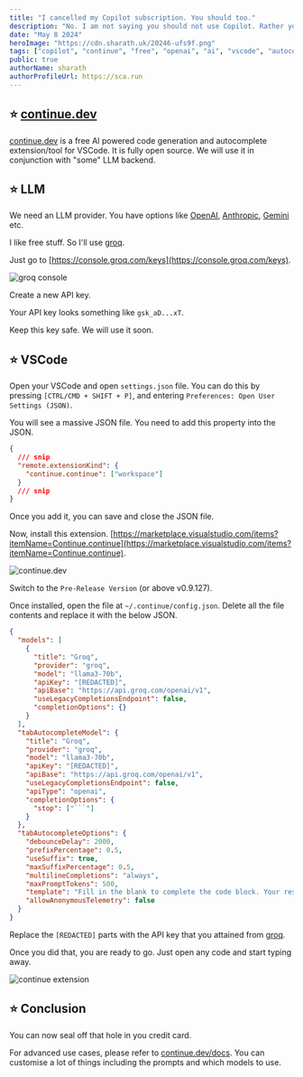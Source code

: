 ```yaml
---
title: "I cancelled my Copilot subscription. You should too."
description: "No. I am not saying you should not use Copilot. Rather you should not pay for it. Here's how I get the same benefits for free."
date: "May 8 2024"
heroImage: "https://cdn.sharath.uk/20246-ufs9f.png"
tags: ["copilot", "continue", "free", "openai", "ai", "vscode", "autocomplete", "llm", "chatgpt"]
public: true
authorName: sharath
authorProfileUrl: https://sca.run
---
```


## ⭐️ [continue.dev](https://continue.dev/)

[continue.dev](https://continue.dev/) is a free AI powered code generation and autocomplete extension/tool for VSCode. It is fully open source. We will use it in conjunction with "some" LLM backend.

## ⭐️ LLM

We need an LLM provider. You have options like [OpenAI](https://openai.com/), [Anthropic](https://www.anthropic.com/), [Gemini](https://gemini.google.com/app) etc.

I like free stuff. So I'll use [groq](https://groq.com/).

Just go to [https://console.groq.com/keys](https://console.groq.com/keys).

![groq console](https://cdn.sharath.uk/20246-aq90b.png)

Create a new API key.

Your API key looks something like `gsk_aD...xT`.

Keep this key safe. We will use it soon.

## ⭐️ VSCode

Open your VSCode and open `settings.json` file. You can do this by pressing `[CTRL/CMD + SHIFT + P]`, and entering `Preferences: Open User Settings (JSON)`.

You will see a massive JSON file. You need to add this property into the JSON.

```json title="settings.json"
{
  /// snip
  "remote.extensionKind": {
    "continue.continue": ["workspace"]
  }
  /// snip
}
```

Once you add it, you can save and close the JSON file.

Now, install this extension. [https://marketplace.visualstudio.com/items?itemName=Continue.continue](https://marketplace.visualstudio.com/items?itemName=Continue.continue).

![continue.dev](https://cdn.sharath.uk/20246-tvfz3.png)

Switch to the `Pre-Release Version` (or above v0.9.127).

Once installed, open the file at `~/.continue/config.json`. Delete all the file contents and replace it with the below JSON.

````json title="settings.json"
{
  "models": [
    {
      "title": "Groq",
      "provider": "groq",
      "model": "llama3-70b",
      "apiKey": "[REDACTED]",
      "apiBase": "https://api.groq.com/openai/v1",
      "useLegacyCompletionsEndpoint": false,
      "completionOptions": {}
    }
  ],
  "tabAutocompleteModel": {
    "title": "Groq",
    "provider": "groq",
    "model": "llama3-70b",
    "apiKey": "[REDACTED]",
    "apiBase": "https://api.groq.com/openai/v1",
    "useLegacyCompletionsEndpoint": false,
    "apiType": "openai",
    "completionOptions": {
      "stop": ["```"]
    }
  },
  "tabAutocompleteOptions": {
    "debounceDelay": 2000,
    "prefixPercentage": 0.5,
    "useSuffix": true,
    "maxSuffixPercentage": 0.5,
    "multilineCompletions": "always",
    "maxPromptTokens": 500,
    "template": "Fill in the blank to complete the code block. Your response should include only the code to replace [BLANK], without any backticks. Be careful around the starting of the response. It must not include anything from the previous text.\n\nExample:\nInput:\n```function fibonacci(n)[BLANK]\nfunction```\nOutput:\n``` {\n  if(n <= 2) {\n    if(n == 1) {\n      return 0;\n    } else {\n      return 1;\n    }\n  } else {\n    return fibonacci(n - 1) + fibonacci(n - 2);\n  }\n}\n```\n\n\nFill the blank below.\n\n```\n{{{prefix}}}[BLANK]{{{suffix}}}\n```",
    "allowAnonymousTelemetry": false
  }
}
````

Replace the `[REDACTED]` parts with the API key that you attained from [groq](https://groq.com/).

Once you did that, you are ready to go. Just open any code and start typing away.

![continue extension](https://cdn.sharath.uk/20246-aazhb.png)

## ⭐️ Conclusion

You can now seal off that hole in you credit card.

For advanced use cases, please refer to [continue.dev/docs](https://docs.continue.dev/reference/config?ref=blog.sharath.uk). You can customise a lot of things including the prompts and which models to use.
